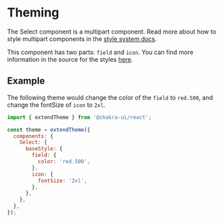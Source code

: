 # Theming

The Select component is a multipart component. Read more about how to style
multipart components in the
[style system docs](/docs/styled-system/component-style#styling-multipart-components).

This component has two parts: `field` and `icon`. You can find
more information in the source for the styles
[here](https://github.com/chakra-ui/chakra-ui/blob/main/packages/components/theme/src/components/input.ts).

## Example

The following theme would change the color of the `field` to `red.500`, and change the fontSize of `icon` to `2xl`.

```jsx
import { extendTheme } from '@chakra-ui/react';

const theme = extendTheme({
  components: {
    Select: {
      baseStyle: {
        field: {
          color: 'red.500',
        },
        icon: {
          fontSize: '2xl',
        },
      },
    },
  },
});
```
